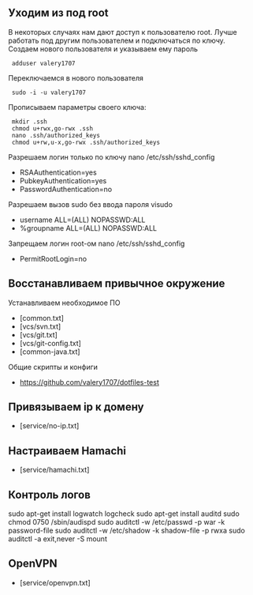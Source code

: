 == Уходим из под root ==
В некоторых случаях нам дают доступ к пользователю root. Лучше работать под другим пользователем и подключаться по ключу.
Создаем нового пользователя и указываем ему пароль
  adduser valery1707
Переключаемся в нового пользователя
  sudo -i -u valery1707
Прописываем параметры своего ключа:
  mkdir .ssh
  chmod u+rwx,go-rwx .ssh
  nano .ssh/authorized_keys
  chmod u+rw,u-x,go-rwx .ssh/authorized_keys
Разрешаем логин только по ключу
nano /etc/ssh/sshd_config
* RSAAuthentication=yes
* PubkeyAuthentication=yes
* PasswordAuthentication=no
Разрешаем вызов sudo без ввода пароля
visudo
* username ALL=(ALL) NOPASSWD:ALL
* %groupname ALL=(ALL) NOPASSWD:ALL
Запрещаем логин root-ом
nano /etc/ssh/sshd_config
* PermitRootLogin=no

== Восстанавливаем привычное окружение ==
Устанавливаем необходимое ПО
* [common.txt]
* [vcs/svn.txt]
* [vcs/git.txt]
* [vcs/git-config.txt]
* [common-java.txt]
Общие скрипты и конфиги
* [[https://github.com/valery1707/dotfiles-test]]

== Привязываем ip к домену ==
* [service/no-ip.txt]

== Настраиваем Hamachi ==
* [service/hamachi.txt]

== Контроль логов ==
sudo apt-get install logwatch logcheck
sudo apt-get install auditd
sudo chmod 0750 /sbin/audispd
sudo auditctl -w /etc/passwd -p war -k password-file
sudo auditctl -w /etc/shadow -k shadow-file -p rwxa
sudo auditctl -a exit,never -S mount

== OpenVPN ==
* [service/openvpn.txt]
